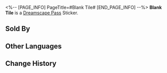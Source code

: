 <%-- [PAGE_INFO]
PageTitle=#Blank Tile#
[END_PAGE_INFO] --%>
{{Stub|Location information}}
{{Item Infobox
|id          = 223085
|image       = Dreamscape Pass Sticker Text.png{{subst:void|<!--$UPLOAD:<<SpriteOutput/TravelBrochure/StickFigures/TBComStickIcon.png>-<Dreamscape Pass Sticker Text.png>-<Item Icons>>-->}}
|type        = Dreamscape Pass Sticker
|type2       = Dreamchaser Stickers
|invCategory = 
|rarity      = 4
|effect      = 
|description = Digital stickers that can be used to decorate the pages of the Dreamtour Handbook. They come in many different styles.
|source1     = [[Find IV by the luxury store at Oti Mall and restore his missing emotions]]
}}
{{Description|Given the choice, you wish you could remove this person from your life.}}
'''Blank Tile''' is a [[Dreamscape Pass]] Sticker.

==Sold By==
{{Shop Availability}}

==Other Languages==
{{Other Languages
|en   = Blank Tile
|zhs  = 空白格
|zht  = 空白格
|ja   = スペース
|ko   = 빈칸
|es   = Ficha en blanco
|fr   = Case vide
|ru   = Пустая клетка
|th   = ช่องว่าง
|vi   = Ô Trống
|de   = Leeres Feld
|id   = Ruang Kosong
|pt   = Bloco Vazio
}}

==Change History==
{{Change History|2.0}}